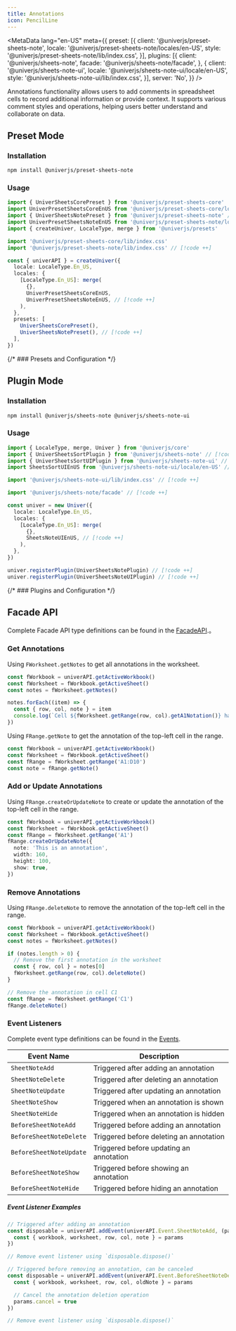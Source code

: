 ```yaml
---
title: Annotations
icon: PencilLine
---
```


<MetaData
  lang="en-US"
  meta={{
    preset: [{
      client: '@univerjs/preset-sheets-note',
      locale: '@univerjs/preset-sheets-note/locales/en-US',
      style: '@univerjs/preset-sheets-note/lib/index.css',
    }],
    plugins: [{
      client: '@univerjs/sheets-note',
      facade: '@univerjs/sheets-note/facade',
    }, {
      client: '@univerjs/sheets-note-ui',
      locale: '@univerjs/sheets-note-ui/locale/en-US',
      style: '@univerjs/sheets-note-ui/lib/index.css',
    }],
    server: 'No',
  }}
/>

Annotations functionality allows users to add comments in spreadsheet cells to record additional information or provide context. It supports various comment styles and operations, helping users better understand and collaborate on data.

## Preset Mode

### Installation

```package-install
npm install @univerjs/preset-sheets-note
```

### Usage

```typescript
import { UniverSheetsCorePreset } from '@univerjs/preset-sheets-core'
import UniverPresetSheetsCoreEnUS from '@univerjs/preset-sheets-core/locales/en-US'
import { UniverSheetsNotePreset } from '@univerjs/preset-sheets-note' // [!code ++]
import UniverPresetSheetsNoteEnUS from '@univerjs/preset-sheets-note/locales/en-US' // [!code ++]
import { createUniver, LocaleType, merge } from '@univerjs/presets'

import '@univerjs/preset-sheets-core/lib/index.css'
import '@univerjs/preset-sheets-note/lib/index.css' // [!code ++]

const { univerAPI } = createUniver({
  locale: LocaleType.En_US,
  locales: {
    [LocaleType.En_US]: merge(
      {},
      UniverPresetSheetsCoreEnUS,
      UniverPresetSheetsNoteEnUS, // [!code ++]
    ),
  },
  presets: [
    UniverSheetsCorePreset(),
    UniverSheetsNotePreset(), // [!code ++]
  ],
})
```

{/* ### Presets and Configuration */}

## Plugin Mode

### Installation

```package-install
npm install @univerjs/sheets-note @univerjs/sheets-note-ui
```

### Usage

```typescript
import { LocaleType, merge, Univer } from '@univerjs/core'
import { UniverSheetsSortPlugin } from '@univerjs/sheets-note' // [!code ++]
import { UniverSheetsSortUIPlugin } from '@univerjs/sheets-note-ui' // [!code ++]
import SheetsSortUIEnUS from '@univerjs/sheets-note-ui/locale/en-US' // [!code ++]

import '@univerjs/sheets-note-ui/lib/index.css' // [!code ++]

import '@univerjs/sheets-note/facade' // [!code ++]

const univer = new Univer({
  locale: LocaleType.En_US,
  locales: {
    [LocaleType.En_US]: merge(
      {},
      SheetsNoteUIEnUS, // [!code ++]
    ),
  },
})

univer.registerPlugin(UniverSheetsNotePlugin) // [!code ++]
univer.registerPlugin(UniverSheetsNoteUIPlugin) // [!code ++]
```

{/* ### Plugins and Configuration */}

## Facade API

Complete Facade API type definitions can be found in the [FacadeAPI](https://reference.univer.ai/en-US).。

### Get Annotations

Using `FWorksheet.getNotes` to get all annotations in the worksheet.

```typescript
const fWorkbook = univerAPI.getActiveWorkbook()
const fWorksheet = fWorkbook.getActiveSheet()
const notes = fWorksheet.getNotes()

notes.forEach((item) => {
  const { row, col, note } = item
  console.log(`Cell ${fWorksheet.getRange(row, col).getA1Notation()} has note: ${note}`)
})
```

Using `FRange.getNote` to get the annotation of the top-left cell in the range.

```typescript
const fWorkbook = univerAPI.getActiveWorkbook()
const fWorksheet = fWorkbook.getActiveSheet()
const fRange = fWorksheet.getRange('A1:D10')
const note = fRange.getNote()
```

### Add or Update Annotations

Using `FRange.createOrUpdateNote` to create or update the annotation of the top-left cell in the range.

```typescript
const fWorkbook = univerAPI.getActiveWorkbook()
const fWorksheet = fWorkbook.getActiveSheet()
const fRange = fWorksheet.getRange('A1')
fRange.createOrUpdateNote({
  note: 'This is an annotation',
  width: 160,
  height: 100,
  show: true,
})
```

### Remove Annotations

Using `FRange.deleteNote` to remove the annotation of the top-left cell in the range.

```typescript
const fWorkbook = univerAPI.getActiveWorkbook()
const fWorksheet = fWorkbook.getActiveSheet()
const notes = fWorksheet.getNotes()

if (notes.length > 0) {
  // Remove the first annotation in the worksheet
  const { row, col } = notes[0]
  fWorksheet.getRange(row, col).deleteNote()
}

// Remove the annotation in cell C1
const fRange = fWorksheet.getRange('C1')
fRange.deleteNote()
```

### Event Listeners

Complete event type definitions can be found in the [Events](https://reference.univer.ai/en-US/classes/FEventName).

| Event Name | Description |
| ---------- | ----------- |
| `SheetNoteAdd` | Triggered after adding an annotation |
| `SheetNoteDelete` | Triggered after deleting an annotation |
| `SheetNoteUpdate` | Triggered after updating an annotation |
| `SheetNoteShow` | Triggered when an annotation is shown |
| `SheetNoteHide` | Triggered when an annotation is hidden |
| `BeforeSheetNoteAdd` | Triggered before adding an annotation |
| `BeforeSheetNoteDelete` | Triggered before deleting an annotation |
| `BeforeSheetNoteUpdate` | Triggered before updating an annotation |
| `BeforeSheetNoteShow` | Triggered before showing an annotation |
| `BeforeSheetNoteHide` | Triggered before hiding an annotation |

##### Event Listener Examples

```typescript
// Triggered after adding an annotation
const disposable = univerAPI.addEvent(univerAPI.Event.SheetNoteAdd, (params) => {
  const { workbook, worksheet, row, col, note } = params
})

// Remove event listener using `disposable.dispose()`
```

```typescript
// Triggered before removing an annotation, can be canceled
const disposable = univerAPI.addEvent(univerAPI.Event.BeforeSheetNoteDelete, (params) => {
  const { workbook, worksheet, row, col, oldNote } = params

  // Cancel the annotation deletion operation
  params.cancel = true
})

// Remove event listener using `disposable.dispose()`
```
